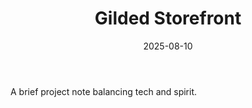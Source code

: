 ﻿---
title: "Gilded Storefront"
slug: "gilded-storefront"
lang: "en"
summary: "E-commerce identity and experience with Moroccan elegance."
date: "2025-08-10"
tags: ["brand", "ui"]
cover: "https://images.unsplash.com/photo-1518002171953-d2a3b82b302a?q=80&w=1200&auto=format&fit=crop"
---

A brief project note balancing tech and spirit.
